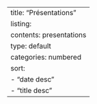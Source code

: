 ---
title: "Présentations"
listing: 
    contents: presentations
    type: default
    categories: numbered
    sort:
        - "date desc"
        - "title desc"
---